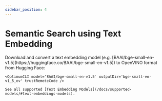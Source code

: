 ```yaml
---
sidebar_position: 4
---
```


# Semantic Search using Text Embedding

<ConvertModelSection>
    Download and convert a text embedding model (e.g. [BAAI/bge-small-en-v1.5](https://huggingface.co/BAAI/bge-small-en-v1.5)) to OpenVINO format from Hugging Face:

    <OptimumCLI model='BAAI/bge-small-en-v1.5' outputDir='bge-small-en-v1_5_ov' trustRemoteCode />

    See all supported [Text Embedding Models](/docs/supported-models/#text-embeddings-models).
</ConvertModelSection>

<RunModelSection />

<UsageOptionsSection />
